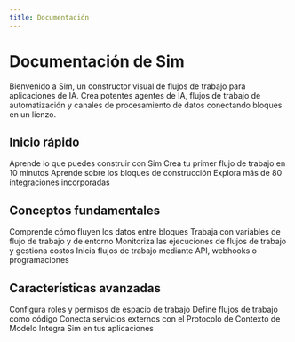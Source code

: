 ```yaml
---
title: Documentación
---
```



# Documentación de Sim

Bienvenido a Sim, un constructor visual de flujos de trabajo para aplicaciones de IA. Crea potentes agentes de IA, flujos de trabajo de automatización y canales de procesamiento de datos conectando bloques en un lienzo.

## Inicio rápido

<Cards>
  <Card title="Introducción" href="/introduction">
    Aprende lo que puedes construir con Sim
  </Card>
  <Card title="Primeros pasos" href="/getting-started">
    Crea tu primer flujo de trabajo en 10 minutos
  </Card>
  <Card title="Bloques de flujo de trabajo" href="/blocks">
    Aprende sobre los bloques de construcción
  </Card>
  <Card title="Herramientas e integraciones" href="/tools">
    Explora más de 80 integraciones incorporadas
  </Card>
</Cards>

## Conceptos fundamentales

<Cards>
  <Card title="Conexiones" href="/connections">
    Comprende cómo fluyen los datos entre bloques
  </Card>
  <Card title="Variables" href="/variables">
    Trabaja con variables de flujo de trabajo y de entorno
  </Card>
  <Card title="Ejecución" href="/execution">
    Monitoriza las ejecuciones de flujos de trabajo y gestiona costos
  </Card>
  <Card title="Disparadores" href="/triggers">
    Inicia flujos de trabajo mediante API, webhooks o programaciones
  </Card>
</Cards>

## Características avanzadas

<Cards>
  <Card title="Gestión de equipos" href="/permissions/roles-and-permissions">
    Configura roles y permisos de espacio de trabajo
  </Card>
  <Card title="Configuración YAML" href="/yaml">
    Define flujos de trabajo como código
  </Card>
  <Card title="Integración MCP" href="/mcp">
    Conecta servicios externos con el Protocolo de Contexto de Modelo
  </Card>
  <Card title="SDKs" href="/sdks">
    Integra Sim en tus aplicaciones
  </Card>
</Cards>